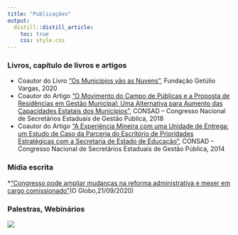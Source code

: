 ```yaml
---
title: "Publicações"
output:
  distill::distill_article:
    toc: true
    css: style.css
---
```


### <i class="fa fa-book"></i>  Livros, capítulo de livros e artigos
*	Coautor do Livro [“Os Municípios vão as Nuvens”](https://www.amazon.com.br/munic%C3%ADpios-v%C3%A3o-nuvens-revolu%C3%A7%C3%A3o-desenvolvimento-ebook/dp/B08P64MK6K), Fundação Getúlio Vargas, 2020
*	Coautor do Artigo [“O Movimento do Campo de Públicas e a Proposta de Residências em Gestão Municipal: Uma Alternativa para Aumento das Capacidades Estatais dos Municípios”](http://consad.org.br/wp-content/uploads/2017/05/Painel-08_011.pdf), CONSAD – Congresso Nacional de Secretários Estaduais de Gestão Pública, 2018 
*	Coautor do Artigo [“A Experiência Mineira com uma Unidade de Entrega: um Estudo de Caso da Parceria do Escritório de Prioridades Estratégicas com a Secretaria de Estado de Educação”](http://www.sgc.goias.gov.br/upload/arquivos/2013-12/a-experiencia-mineira-com-uma-unidade-de-entrega.pdf), CONSAD – Congresso Nacional de Secretários Estaduais de Gestão Pública, 2014



### <i class="fa fa-youtube"></i> Mídia escrita
*["Congresso pode ampliar mudanças na reforma administrativa e mexer em cargo comissionado"](https://oglobo.globo.com/economia/congresso-pode-ampliar-mudancas-na-reforma-administrativa-mexer-em-cargo-comissionado-24650741)(O Globo,21/09/2020)


### <i class="fa fa-microphone"></i> Palestras, Webinários
[![](http://img.youtube.com/vi/f13oJWfv86g/0.jpg)](http://www.youtube.com/watch?v=f13oJWfv86g "") 

